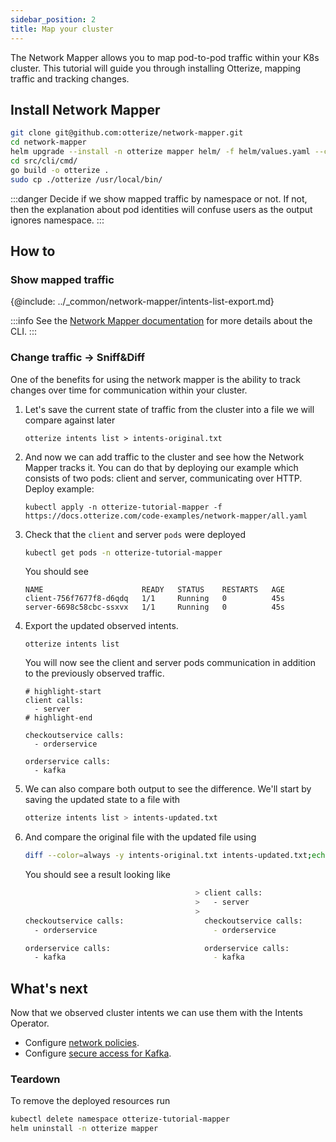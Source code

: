 ```yaml
---
sidebar_position: 2
title: Map your cluster
---
```


The Network Mapper allows you to map pod-to-pod traffic within your K8s cluster. This tutorial will guide you
through installing Otterize, mapping traffic and tracking changes.

## Install Network Mapper

```bash
git clone git@github.com:otterize/network-mapper.git
cd network-mapper
helm upgrade --install -n otterize mapper helm/ -f helm/values.yaml --create-namespace
cd src/cli/cmd/
go build -o otterize .
sudo cp ./otterize /usr/local/bin/
```

:::danger
Decide if we show mapped traffic by namespace or not. If not, then the explanation about pod identities will confuse
users as the output ignores namespace.
:::

## How to

### Show mapped traffic

{@include: ../_common/network-mapper/intents-list-export.md}

:::info
See the [Network Mapper documentation](/documentation/network-mapper/intro) for more details about the CLI.
:::

### Change traffic -> Sniff&Diff

One of the benefits for using the network mapper is the ability to track changes over time for communication within your
cluster.

1. Let's save the current state of traffic from the cluster into a file we will compare against later
   ```shell
   otterize intents list > intents-original.txt
   ```


2. And now we can add traffic to the cluster and see how the Network Mapper tracks it. You can do that by deploying our
   example
   which consists of two pods: client and server, communicating over HTTP. Deploy example:
   ```shell
   kubectl apply -n otterize-tutorial-mapper -f https://docs.otterize.com/code-examples/network-mapper/all.yaml
   ```
3. Check that the `client` and server `pods` were deployed
   ```bash
   kubectl get pods -n otterize-tutorial-mapper
   ```
   You should see
   ```
   NAME                      READY   STATUS    RESTARTS   AGE
   client-756f7677f8-d6qdq   1/1     Running   0          45s
   server-6698c58cbc-ssxvx   1/1     Running   0          45s
   ```
4. Export the updated observed intents.
   ```shell
   otterize intents list
   ```
   You will now see the client and server pods communication in addition
   to the previously observed traffic.
   ```shell
   # highlight-start
   client calls:
     - server
   # highlight-end
   
   checkoutservice calls:
     - orderservice
   
   orderservice calls:
     - kafka
   ```
5. We can also compare both output to see the difference. We'll start by saving the updated state to a file with
   ```bash
   otterize intents list > intents-updated.txt
   ```
6. And compare the original file with the updated file using
   ```bash
   diff --color=always -y intents-original.txt intents-updated.txt;echo
   ```
   You should see a result looking like
   ```bash
                                         > client calls:
                                         >   - server
                                         >
   checkoutservice calls:                  checkoutservice calls:
     - orderservice                          - orderservice

   orderservice calls:                     orderservice calls:
     - kafka                                 - kafka
      ```

## What's next

<!-- [Intents Operator](/documentation/intents-operator): -->
Now that we observed cluster intents we can use them with the Intents Operator.

- Configure [network policies](/documentation/quick-tutorials/k8s-network-policies).
- Configure [secure access for Kafka](/documentation/quick-tutorials/kafka-mtls).

### Teardown

To remove the deployed resources run

```bash
kubectl delete namespace otterize-tutorial-mapper
helm uninstall -n otterize mapper
```